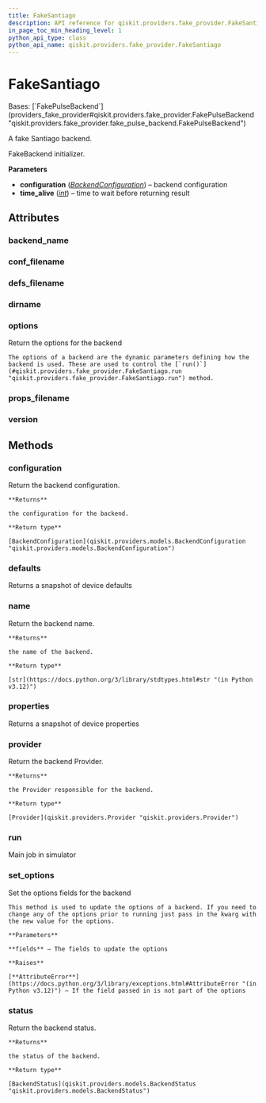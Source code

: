 ```yaml
---
title: FakeSantiago
description: API reference for qiskit.providers.fake_provider.FakeSantiago
in_page_toc_min_heading_level: 1
python_api_type: class
python_api_name: qiskit.providers.fake_provider.FakeSantiago
---
```


# FakeSantiago

<Class id="qiskit.providers.fake_provider.FakeSantiago" isDedicatedPage={true} github="https://github.com/qiskit/qiskit/tree/stable/0.46/qiskit/providers/fake_provider/backends/santiago/fake_santiago.py" signature="qiskit.providers.fake_provider.FakeSantiago">
  Bases: [`FakePulseBackend`](providers_fake_provider#qiskit.providers.fake_provider.FakePulseBackend "qiskit.providers.fake_provider.fake_pulse_backend.FakePulseBackend")

  A fake Santiago backend.

  FakeBackend initializer.

  **Parameters**

  *   **configuration** ([*BackendConfiguration*](qiskit.providers.models.BackendConfiguration "qiskit.providers.models.BackendConfiguration")) – backend configuration
  *   **time\_alive** ([*int*](https://docs.python.org/3/library/functions.html#int "(in Python v3.12)")) – time to wait before returning result

  ## Attributes

  ### backend\_name

  <Attribute id="qiskit.providers.fake_provider.FakeSantiago.backend_name" name="backend_name" attributeValue="'fake_santiago'" />

  ### conf\_filename

  <Attribute id="qiskit.providers.fake_provider.FakeSantiago.conf_filename" name="conf_filename" attributeValue="'conf_santiago.json'" />

  ### defs\_filename

  <Attribute id="qiskit.providers.fake_provider.FakeSantiago.defs_filename" name="defs_filename" attributeValue="'defs_santiago.json'" />

  ### dirname

  <Attribute id="qiskit.providers.fake_provider.FakeSantiago.dirname" name="dirname" attributeValue="'/home/runner/work/qiskit/qiskit/qiskit/providers/fake_provider/backends/santiago'" />

  ### options

  <Attribute id="qiskit.providers.fake_provider.FakeSantiago.options" name="options">
    Return the options for the backend

    The options of a backend are the dynamic parameters defining how the backend is used. These are used to control the [`run()`](#qiskit.providers.fake_provider.FakeSantiago.run "qiskit.providers.fake_provider.FakeSantiago.run") method.
  </Attribute>

  ### props\_filename

  <Attribute id="qiskit.providers.fake_provider.FakeSantiago.props_filename" name="props_filename" attributeValue="'props_santiago.json'" />

  ### version

  <Attribute id="qiskit.providers.fake_provider.FakeSantiago.version" name="version" attributeValue="1" />

  ## Methods

  ### configuration

  <Function id="qiskit.providers.fake_provider.FakeSantiago.configuration" name="configuration" signature="configuration()">
    Return the backend configuration.

    **Returns**

    the configuration for the backend.

    **Return type**

    [BackendConfiguration](qiskit.providers.models.BackendConfiguration "qiskit.providers.models.BackendConfiguration")
  </Function>

  ### defaults

  <Function id="qiskit.providers.fake_provider.FakeSantiago.defaults" name="defaults" signature="defaults()">
    Returns a snapshot of device defaults
  </Function>

  ### name

  <Function id="qiskit.providers.fake_provider.FakeSantiago.name" name="name" signature="name()">
    Return the backend name.

    **Returns**

    the name of the backend.

    **Return type**

    [str](https://docs.python.org/3/library/stdtypes.html#str "(in Python v3.12)")
  </Function>

  ### properties

  <Function id="qiskit.providers.fake_provider.FakeSantiago.properties" name="properties" signature="properties()">
    Returns a snapshot of device properties
  </Function>

  ### provider

  <Function id="qiskit.providers.fake_provider.FakeSantiago.provider" name="provider" signature="provider()">
    Return the backend Provider.

    **Returns**

    the Provider responsible for the backend.

    **Return type**

    [Provider](qiskit.providers.Provider "qiskit.providers.Provider")
  </Function>

  ### run

  <Function id="qiskit.providers.fake_provider.FakeSantiago.run" name="run" signature="run(run_input, **kwargs)">
    Main job in simulator
  </Function>

  ### set\_options

  <Function id="qiskit.providers.fake_provider.FakeSantiago.set_options" name="set_options" signature="set_options(**fields)">
    Set the options fields for the backend

    This method is used to update the options of a backend. If you need to change any of the options prior to running just pass in the kwarg with the new value for the options.

    **Parameters**

    **fields** – The fields to update the options

    **Raises**

    [**AttributeError**](https://docs.python.org/3/library/exceptions.html#AttributeError "(in Python v3.12)") – If the field passed in is not part of the options
  </Function>

  ### status

  <Function id="qiskit.providers.fake_provider.FakeSantiago.status" name="status" signature="status()">
    Return the backend status.

    **Returns**

    the status of the backend.

    **Return type**

    [BackendStatus](qiskit.providers.models.BackendStatus "qiskit.providers.models.BackendStatus")
  </Function>
</Class>

